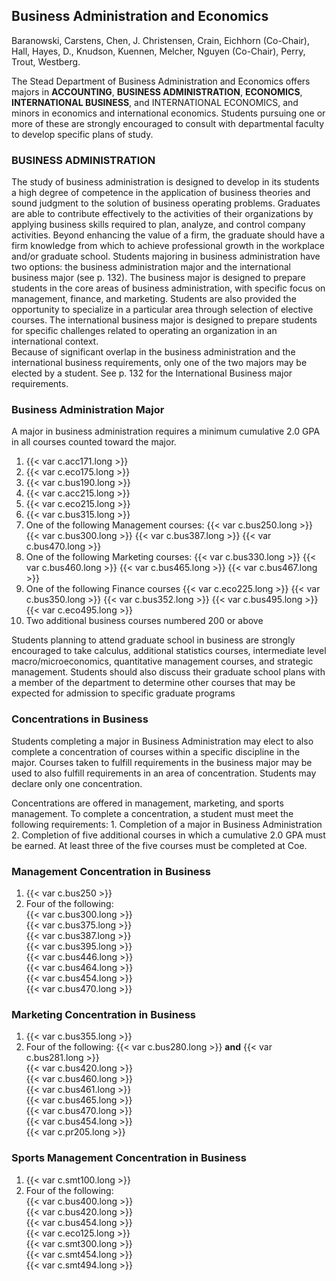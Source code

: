 ## Business Administration and Economics   
Baranowski, Carstens, Chen, J. Christensen, Crain, Eichhorn (Co-Chair), Hall, Hayes, D., Knudson, Kuennen, Melcher, Nguyen (Co-Chair), Perry, Trout, Westberg.

The Stead Department of Business Administration and Economics offers majors in **ACCOUNTING**, **BUSINESS ADMINISTRATION**, **ECONOMICS**, **INTERNATIONAL BUSINESS**, and INTERNATIONAL ECONOMICS, and minors in economics and international economics. Students pursuing one or more of these are strongly encouraged to consult with departmental faculty to develop specific plans of study. 

### BUSINESS ADMINISTRATION  
The study of business administration is designed to develop in its students a high degree of competence in the application of business theories and sound judgment to the solution of business operating problems. Graduates are able to contribute effectively to the activities of their organizations by applying business skills required to plan, analyze, and control company activities. Beyond enhancing the value of a firm, the graduate should have a firm knowledge from which to achieve professional growth in the workplace and/or graduate school. Students majoring in business administration have two options: the business administration major and the international business major (see p. 132). The business major is designed to prepare students in the core areas of business administration, with specific focus on management, finance, and marketing. Students are also provided the opportunity to specialize in a particular area through selection of elective courses. The international business major is designed to prepare students for specific challenges related to operating an organization in an international context.   
Because of significant overlap in the business administration and the international business requirements, only one of the two majors may be elected by a student.  See p. 132 for the International Business major requirements.

### Business Administration Major  

A major in business administration requires a minimum cumulative 2.0 GPA in all courses counted toward the major.

1. {{< var c.acc171.long >}}
2. {{< var c.eco175.long >}}
3. {{< var c.bus190.long >}}
4. {{< var c.acc215.long >}}
5. {{< var c.eco215.long >}}
6. {{< var c.bus315.long >}}
7. One of the following Management courses: 
   {{< var c.bus250.long >}}
   {{< var c.bus300.long >}}
   {{< var c.bus387.long >}}
   {{< var c.bus470.long >}}
8. One of the following Marketing courses: 
   {{< var c.bus330.long >}}
   {{< var c.bus460.long >}}
   {{< var c.bus465.long >}}
   {{< var c.bus467.long >}}
9. One of the following Finance courses
   {{< var c.eco225.long >}}
   {{< var c.bus350.long >}}
   {{< var c.bus352.long >}}
   {{< var c.bus495.long >}}
   {{< var c.eco495.long >}}
10. Two additional business courses numbered 200 or above

Students planning to attend graduate school in business are strongly encouraged to take calculus, additional statistics courses, intermediate level macro/microeconomics, quantitative management courses, and strategic management. Students should also discuss their graduate school plans with a member of the department to determine other courses that may be expected for admission to specific graduate programs

### Concentrations in Business

Students completing a major in Business Administration may elect to also complete a concentration of courses within a specific discipline in the major. Courses taken to fulfill requirements in the business major may be used to also fulfill requirements in an area of concentration. Students may declare only one concentration. 

Concentrations are offered in management, marketing, and sports management. To complete a concentration, a student must meet the following requirements:
1.	Completion of a major in Business Administration
2.	Completion of five additional courses in which a cumulative 2.0 GPA must be earned.  At least three of the five courses must be completed at Coe.

### Management Concentration in Business 
1. {{< var c.bus250 >}}
2. Four of the following:   
   {{< var c.bus300.long >}}      
   {{< var c.bus375.long >}}      
   {{< var c.bus387.long >}}      
   {{< var c.bus395.long >}}      
   {{< var c.bus446.long >}}      
   {{< var c.bus464.long >}}      
   {{< var c.bus454.long >}}      
   {{< var c.bus470.long >}}      

### Marketing Concentration in Business
1. {{< var c.bus355.long >}}  
2. Four of the following: 
   {{< var c.bus280.long >}} **and** {{< var c.bus281.long >}}  
   {{< var c.bus420.long >}}  
   {{< var c.bus460.long >}}  
   {{< var c.bus461.long >}}  
   {{< var c.bus465.long >}}  
   {{< var c.bus470.long >}}  
   {{< var c.bus454.long >}}  
   {{< var c.pr205.long >}}  

### Sports Management Concentration in Business
1. {{< var c.smt100.long >}}  
2. Four of the following:   
   {{< var c.bus400.long >}}   
   {{< var c.bus420.long >}}  
   {{< var c.bus454.long >}}  
   {{< var c.eco125.long >}}  
   {{< var c.smt300.long >}}  
   {{< var c.smt454.long >}}  
   {{< var c.smt494.long >}}  
 
